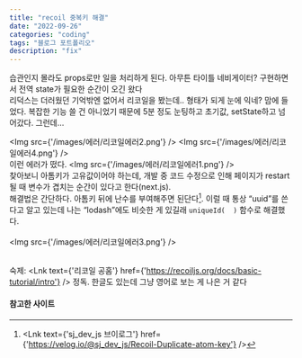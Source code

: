 ```yaml
---
title: "recoil 중복키 해결"
date: "2022-09-26"
categories: "coding"
tags: "블로그 포트폴리오"
description: "fix"
---
```


습관인지 몰라도 props로만 일을 처리하게 된다. 아무튼 타이틀 네비게이터? 구현하면서 전역 state가 필요한 순간이 오긴 왔다  
리덕스는 더러웠던 기억밖엔 없어서 리코일을 봤는데.. 형태가 되게 눈에 익네? 맘에 들었다. 복잡한 기능 쓸 건 아니었기 때문에 5분 정도 눈팅하고 초기값, setState하고 넘어갔다. 그런데...

<Img src={'/images/에러/리코일에러2.png'} />
<Img src={'/images/에러/리코일에러4.png'} />
<br/>
이런 에러가 떴다.
<Img src={'/images/에러/리코일에러1.png'} />
<br/>
찾아보니 아톰키가 고유값이어야 하는데, 개발 중 코드 수정으로 인해 페이지가 restart 될 때 변수가 겹치는 순간이 있다고 한다(next.js).  
해결법은 간단하다. 아톰키 뒤에 난수를 부여해주면 된단다[^1]. 이럴 때 통상 <q>uuid</q>를 쓴다고 알고 있는데 나는 <q>lodash</q>에도 비슷한 게 있길래 `uniqueId(  )` 함수로 해결했다.   
<br/>
<Img src={'/images/에러/리코일에러3.png'} />
<br/>
<br/>

숙제: <Lnk text={'리코일 공홈'} href={'https://recoiljs.org/docs/basic-tutorial/intro'} /> 정독. 한글도 있는데 그냥 영어로 보는 게 나은 거 같다
<br/>
#### 참고한 사이트
[^1]: <Lnk text={'sj_dev_js 브이로그'} href={'https://velog.io/@sj_dev_js/Recoil-Duplicate-atom-key'} />